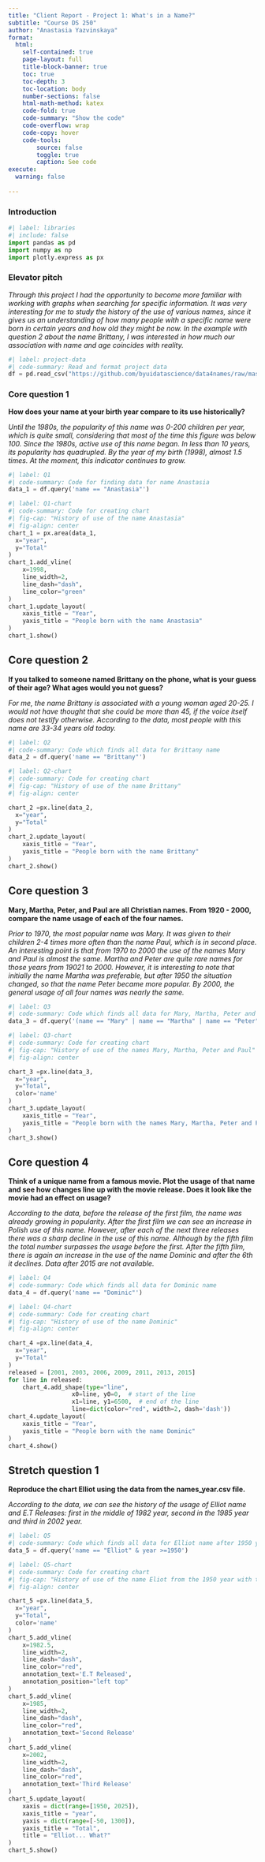 ```yaml
---
title: "Client Report - Project 1: What's in a Name?"
subtitle: "Course DS 250"
author: "Anastasia Yazvinskaya"
format:
  html:
    self-contained: true
    page-layout: full
    title-block-banner: true
    toc: true
    toc-depth: 3
    toc-location: body
    number-sections: false
    html-math-method: katex
    code-fold: true
    code-summary: "Show the code"
    code-overflow: wrap
    code-copy: hover
    code-tools:
        source: false
        toggle: true
        caption: See code
execute: 
  warning: false
    
---
```


### Introduction

```python
#| label: libraries
#| include: false
import pandas as pd
import numpy as np
import plotly.express as px
```


### Elevator pitch

_Through this project I had the opportunity to become more familiar with working with graphs when searching for specific information. It was very interesting for me to study the history of the use of various names, since it gives us an understanding of how many people with a specific name were born in certain years and how old they might be now. In the example with question 2 about the name Brittany, I was interested in how much our association with name and age coincides with reality._

```python
#| label: project-data
#| code-summary: Read and format project data
df = pd.read_csv("https://github.com/byuidatascience/data4names/raw/master/data-raw/names_year/names_year.csv")
```


### Core question 1

__How does your name at your birth year compare to its use historically?__

_Until the 1980s, the popularity of this name was 0-200 children per year, which is quite small, considering that most of the time this figure was below 100. Since the 1980s, active use of this name began. In less than 10 years, its popularity has quadrupled. By the year of my birth (1998), almost 1.5 times. At the moment, this indicator continues to grow._

```python
#| label: Q1
#| code-summary: Code for finding data for name Anastasia
data_1 = df.query('name == "Anastasia"')
```

```python
#| label: Q1-chart
#| code-summary: Code for creating chart
#| fig-cap: "History of use of the name Anastasia"
#| fig-align: center
chart_1 = px.area(data_1,
  x="year",
  y="Total"
)
chart_1.add_vline(
    x=1998, 
    line_width=2, 
    line_dash="dash", 
    line_color="green"
)
chart_1.update_layout(
    xaxis_title = "Year",
    yaxis_title = "People born with the name Anastasia"
)
chart_1.show()
```

## Core question 2

__If you talked to someone named Brittany on the phone, what is your guess of their age? What ages would you not guess?__

_For me, the name Brittany is associated with a young woman aged 20-25. I would not have thought that she could be more than 45, if the voice itself does not testify otherwise. According to the data, most people with this name are 33-34 years old today._

```python
#| label: Q2
#| code-summary: Code which finds all data for Brittany name
data_2 = df.query('name == "Brittany"')

```

```python
#| label: Q2-chart
#| code-summary: Code for creating chart
#| fig-cap: "History of use of the name Brittany"
#| fig-align: center

chart_2 =px.line(data_2,
  x="year",
  y="Total"
)
chart_2.update_layout(
    xaxis_title = "Year",
    yaxis_title = "People born with the name Brittany"
)
chart_2.show()
```

## Core question 3

__Mary, Martha, Peter, and Paul are all Christian names. From 1920 - 2000, compare the name usage of each of the four names.__

_Prior to 1970, the most popular name was Mary. It was given to their children 2-4 times more often than the name Paul, which is in second place. An interesting point is that from 1970 to 2000 the use of the names Mary and Paul is almost the same. Martha and Peter are quite rare names for those years from 19021 to 2000. However, it is interesting to note that initially the name Martha was preferable, but after 1950 the situation changed, so that the name Peter became more popular. By 2000, the general usage of all four names was nearly the same._

```python
#| label: Q3
#| code-summary: Code which finds all data for Mary, Martha, Peter and Paul names between 1920-2000 years
data_3 = df.query('(name == "Mary" | name == "Martha" | name == "Peter" | name == "Paul") & year >=1920 & year <=2000')

```

```python
#| label: Q3-chart
#| code-summary: Code for creating chart
#| fig-cap: "History of use of the names Mary, Martha, Peter and Paul"
#| fig-align: center

chart_3 =px.line(data_3,
  x="year",
  y="Total",
  color='name'
)
chart_3.update_layout(
    xaxis_title = "Year",
    yaxis_title = "People born with the names Mary, Martha, Peter and Paul"
)
chart_3.show()
```

## Core question 4

__Think of a unique name from a famous movie. Plot the usage of that name and see how changes line up with the movie release. Does it look like the movie had an effect on usage?__

_According to the data, before the release of the first film, the name was already growing in popularity. After the first film we can see an increase in Polish use of this name. However, after each of the next three releases there was a sharp decline in the use of this name. Although by the fifth film the total number surpasses the usage before the first. After the fifth film, there is again an increase in the use of the name Dominic and after the 6th it declines. Data after 2015 are not available._

```python
#| label: Q4
#| code-summary: Code which finds all data for Dominic name
data_4 = df.query('name == "Dominic"')

```

```python
#| label: Q4-chart
#| code-summary: Code for creating chart
#| fig-cap: "History of use of the name Dominic"
#| fig-align: center

chart_4 =px.line(data_4,
  x="year",
  y="Total"
)
released = [2001, 2003, 2006, 2009, 2011, 2013, 2015]
for line in released:
    chart_4.add_shape(type="line",
                  x0=line, y0=0,  # start of the line
                  x1=line, y1=6500,  # end of the line
                  line=dict(color="red", width=2, dash='dash'))
chart_4.update_layout(
    xaxis_title = "Year",
    yaxis_title = "People born with the name Dominic"
)
chart_4.show()
```

## Stretch question 1

__Reproduce the chart Elliot using the data from the names_year.csv file.__

_According to the data, we can see the history of the usage of Elliot name and E.T Releases: first in the middle of 1982 year, second in the 1985 year and third in 2002 year._

```python
#| label: Q5
#| code-summary: Code which finds all data for Elliot name after 1950 year
data_5 = df.query('name == "Elliot" & year >=1950')
```

```python
#| label: Q5-chart
#| code-summary: Code for creating chart
#| fig-cap: "History of use of the name Eliot from the 1950 year with tree releases"
#| fig-align: center

chart_5 =px.line(data_5,
  x="year",
  y="Total",
  color='name'
)
chart_5.add_vline(
    x=1982.5, 
    line_width=2, 
    line_dash="dash", 
    line_color="red", 
    annotation_text='E.T Released',
    annotation_position="left top"
)
chart_5.add_vline(
    x=1985, 
    line_width=2, 
    line_dash="dash", 
    line_color="red", 
    annotation_text='Second Release'
)
chart_5.add_vline(
    x=2002, 
    line_width=2, 
    line_dash="dash", 
    line_color="red", 
    annotation_text='Third Release'
)
chart_5.update_layout(
    xaxis = dict(range=[1950, 2025]),
    xaxis_title = "year",
    yaxis = dict(range=[-50, 1300]),
    yaxis_title = "Total",
    title = "Elliot... What?"
)
chart_5.show()
```